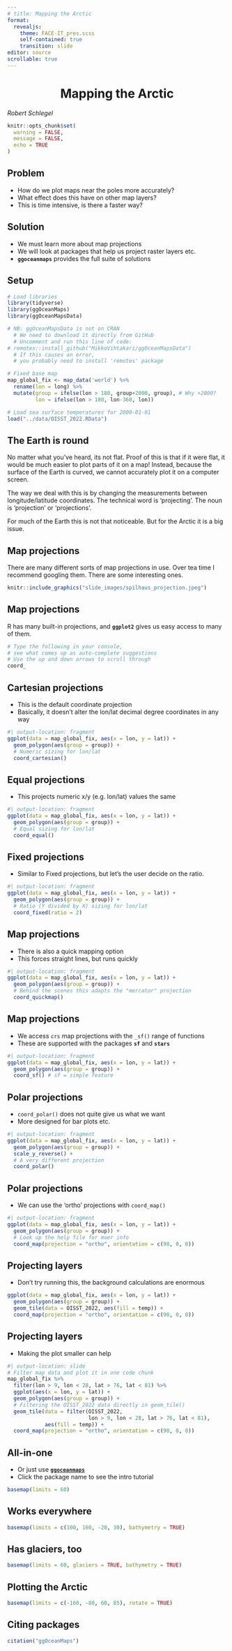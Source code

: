 ```yaml
---
# title: Mapping the Arctic
format:
  revealjs:
    theme: FACE-IT_pres.scss
    self-contained: true
    transition: slide
editor: source
scrollable: true
---
```


# Mapping the Arctic {background-color="#008980" style="text-align: center"}

*Robert Schlegel*

```r
knitr::opts_chunk$set(
  warning = FALSE, 
  message = FALSE,
  echo = TRUE
)
```

## Problem

-   How do we plot maps near the poles more accurately?
-   What effect does this have on other map layers?
-   This is time intensive, is there a faster way?

## Solution

-   We must learn more about map projections
-   We will look at packages that help us project raster layers etc.
-   **`ggoceanmaps`** provides the full suite of solutions

## Setup

```r
# Load libraries
library(tidyverse)
library(ggOceanMaps)
library(ggOceanMapsData)

# NB: ggOceanMapsData is not on CRAN
  # We need to download it directly from GitHub
  # Uncomment and run this line of code:
# remotes::install_github("MikkoVihtakari/ggOceanMapsData")
  # If this causes an error, 
  # you probably need to install 'remotes' package

# Fixed base map
map_global_fix <- map_data('world') %>% 
  rename(lon = long) %>% 
  mutate(group = ifelse(lon > 180, group+2000, group), # Why +2000?
         lon = ifelse(lon > 180, lon-360, lon))

# Load sea surface temperatures for 2000-01-01
load("../data/OISST_2022.RData")
```

## The Earth is round  
  
No matter what you've heard, its not flat. Proof of this is that if it were flat, it would be much easier to plot parts of it on a map! Instead, because the surface of the Earth is curved, we cannot accurately plot it on a computer screen.  
  
The way we deal with this is by changing the measurements between longitude/latitude coordinates. The technical word is 'projecting'. The noun is 'projection' or 'projections'. 
  
For much of the Earth this is not that noticeable. But for the Arctic it is a big issue.

## Map projections

There are many different sorts of map projections in use. Over tea time I recommend googling them. There are some interesting ones.

```r
knitr::include_graphics("slide_images/spilhaus_projection.jpeg")
```

## Map projections

R has many built-in projections, and **`ggplot2`** gives us easy access to many of them.

```r
# Type the following in your console,
# see what comes up as auto-complete suggestions
# Use the up and down arrows to scroll through
coord_
```

## Cartesian projections

-   This is the default coordinate projection  
-   Basically, it doesn't alter the lon/lat decimal degree coordinates in any way

```r
#| output-location: fragment
ggplot(data = map_global_fix, aes(x = lon, y = lat)) +
  geom_polygon(aes(group = group)) +
  # Numeric sizing for lon/lat 
  coord_cartesian()
```
## Equal projections

-   This projects numeric x/y (e.g. lon/lat) values the same

```r
#| output-location: fragment
ggplot(data = map_global_fix, aes(x = lon, y = lat)) +
  geom_polygon(aes(group = group)) +
  # Equal sizing for lon/lat 
  coord_equal()
```

## Fixed projections

-   Similar to Fixed projections, but let's the user decide on the ratio.

```r
#| output-location: fragment
ggplot(data = map_global_fix, aes(x = lon, y = lat)) +
  geom_polygon(aes(group = group)) +
  # Ratio (Y divided by X) sizing for lon/lat 
  coord_fixed(ratio = 2)
```
## Map projections

-   There is also a quick mapping option
-   This forces straight lines, but runs quickly

```r
#| output-location: fragment
ggplot(data = map_global_fix, aes(x = lon, y = lat)) +
  geom_polygon(aes(group = group)) +
  # Behind the scenes this adapts the "mercator" projection
  coord_quickmap()
```


## Map projections

-   We access `crs` map projections with the `_sf()` range of functions
-   These are supported with the packages **`sf`** and **`stars`**

```r
#| output-location: fragment
ggplot(data = map_global_fix, aes(x = lon, y = lat)) +
  geom_polygon(aes(group = group)) +
  coord_sf() # sf = simple feature
```

## Polar projections

-   `coord_polar()` does not quite give us what we want
-   More designed for bar plots etc.

```r
#| output-location: fragment
ggplot(data = map_global_fix, aes(x = lon, y = lat)) +
  geom_polygon(aes(group = group)) +
  scale_y_reverse() +
  # A very different projection
  coord_polar()
```
## Polar projections

-   We can use the 'ortho' projections with `coord_map()`

```r
#| output-location: fragment
ggplot(data = map_global_fix, aes(x = lon, y = lat)) +
  geom_polygon(aes(group = group)) +
  # Look up the help file for moer info
  coord_map(projection = "ortho", orientation = c(90, 0, 0))
```

## Projecting layers

-   Don't try running this, the background calculations are enormous

```r
ggplot(data = map_global_fix, aes(x = lon, y = lat)) +
  geom_polygon(aes(group = group)) +
  geom_tile(data = OISST_2022, aes(fill = temp)) +
  coord_map(projection = "ortho", orientation = c(90, 0, 0))
```

## Projecting layers

-   Making the plot smaller can help

```r
#| output-location: slide
# Filter map data and plot it in one code chunk
map_global_fix %>% 
  filter(lon > 9, lon < 28, lat > 76, lat < 81) %>% 
  ggplot(aes(x = lon, y = lat)) +
  geom_polygon(aes(group = group)) +
  # Filtering the OISST_2022 data directly in geom_tile()
  geom_tile(data = filter(OISST_2022,
                          lon > 9, lon < 28, lat > 76, lat < 81), 
            aes(fill = temp)) +
  coord_map(projection = "ortho", orientation = c(90, 0, 0))
```

## All-in-one

-   Or just use [**`ggoceanmaps`**](https://mikkovihtakari.github.io/ggOceanMaps/articles/ggOceanMaps.html)
-   Click the package name to see the intro tutorial

```r
basemap(limits = 60)
```

## Works everywhere

```r
basemap(limits = c(100, 160, -20, 30), bathymetry = TRUE)
```

## Has glaciers, too

```r
basemap(limits = 60, glaciers = TRUE, bathymetry = TRUE)
```

## Plotting the Arctic

```r
basemap(limits = c(-160, -80, 60, 85), rotate = TRUE)
```

## Citing packages

```r
citation("ggOceanMaps")
```

